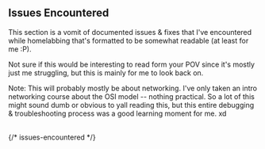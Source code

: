 
<section id="issues-encountered" class="scroll-anchor-offset">

# Issues Encountered

This section is a vomit of documented issues & fixes that I've encountered while homelabbing that's
formatted to be somewhat readable (at least for me :P).

Not sure if this would be interesting to read form your POV since it's mostly just me struggling,
but this is mainly for me to look back on.

Note: This will probably mostly be about networking.
I've only taken an intro networking course about the OSI model -- nothing practical.
So a lot of this might sound dumb or obvious to yall reading this, but this entire debugging &
troubleshooting process was a good learning moment for me. xd

<br />

<PveHvConnectivity />

</section> {/* issues-encountered */}
